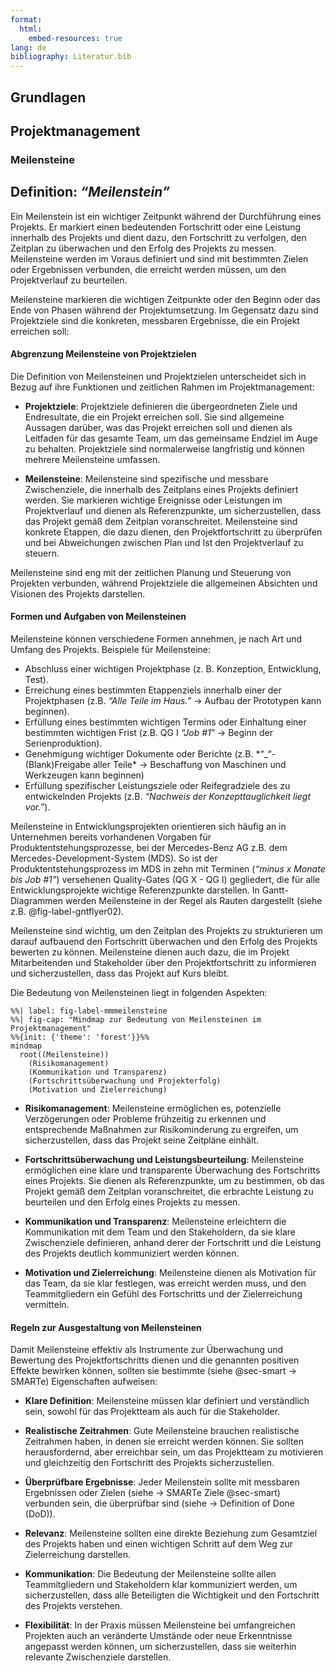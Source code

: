 ```yaml
---
format:
  html:
    embed-resources: true
lang: de
bibliography: Literatur.bib
---
```


<!--
title: "DEB Produktentwicklung"
format:
  html:
    embed-resources: true

author:
  - name: "Christian Anders"
    degrees: 
    roles: "Dozent"
    email: christian.anders@hs-esslingen.de
    affiliation: 
      - name: "Hochschule Esslingen"
        department: "Wirtschaft & Technik"
        group: "Digital Engineering (DEB)"
        city: "Esslingen am Neckar"
        postal-code: 73728
        country: "Deutschland"
        url: https://www.hs-esslingen.de/
abstract: > 
  Skript zur Vorlesung und Labor *"Produktentwicklung"* für den Studiengang Digital Engineering DEB
keywords:
  - Produktentwicklung
  - Meilensteine
copyright: 
  holder: Christian Anders
  year: 2025
lang: de
bibliography: Literatur.bib
date: last-modified
toc: true
number-sections: true
scrollable: true
toc-location: right
cap-location: bottom
number-offset: 0
link-external-icon: true
link-external-newwindow: true
-->

<!-- -------------------------------------------------------------------------

                       Meilensteine

-------------------------------------------------------------------------- -->

::: {.content-visible unless-meta="headlines.off"}
# Grundlagen
## Projektmanagement
:::

### Meilensteine {#sec-meilensteine}

::: {.callout-tip}
## Definition: *"Meilenstein"*
Ein Meilenstein ist ein wichtiger Zeitpunkt während der Durchführung eines Projekts. Er markiert einen bedeutenden Fortschritt oder eine Leistung innerhalb des Projekts und dient dazu, den Fortschritt zu verfolgen, den Zeitplan zu überwachen und den Erfolg des Projekts zu messen. Meilensteine werden im Voraus definiert und sind mit bestimmten Zielen oder Ergebnissen verbunden, die erreicht werden müssen, um den Projektverlauf zu beurteilen.
:::

Meilensteine markieren die wichtigen Zeitpunkte oder den Beginn oder das Ende von Phasen während der Projektumsetzung. Im Gegensatz dazu sind Projektziele sind die konkreten, messbaren Ergebnisse, die ein Projekt erreichen soll:



#### Abgrenzung Meilensteine von Projektzielen
Die Definition von Meilensteinen und Projektzielen unterscheidet sich in Bezug auf ihre Funktionen und zeitlichen Rahmen im Projektmanagement:

+ **Projektziele**: Projektziele definieren die übergeordneten Ziele und Endresultate, die ein Projekt erreichen soll. Sie sind allgemeine Aussagen darüber, was das Projekt erreichen soll und dienen als Leitfaden für das gesamte Team, um das gemeinsame Endziel im Auge zu behalten. Projektziele sind normalerweise langfristig und können mehrere Meilensteine umfassen.

+ **Meilensteine**: Meilensteine sind spezifische und messbare Zwischenziele, die innerhalb des Zeitplans eines Projekts definiert werden. Sie markieren wichtige Ereignisse oder Leistungen im Projektverlauf und dienen als Referenzpunkte, um sicherzustellen, dass das Projekt gemäß dem Zeitplan voranschreitet. Meilensteine sind konkrete Etappen, die dazu dienen, den Projektfortschritt zu überprüfen und bei Abweichungen zwischen Plan und Ist den Projektverlauf zu steuern.

Meilensteine sind eng mit der zeitlichen Planung und Steuerung von Projekten verbunden, während Projektziele die allgemeinen Absichten und Visionen des Projekts darstellen.



#### Formen und Aufgaben von Meilensteinen

Meilensteine können verschiedene Formen annehmen, je nach Art und Umfang des Projekts. Beispiele für Meilensteine:

+ Abschluss einer wichtigen Projektphase (z. B. Konzeption, Entwicklung, Test).
+ Erreichung eines bestimmten Etappenziels innerhalb einer der Projektphasen (z.B. *"Alle Teile im Haus."* → Aufbau der Prototypen kann beginnen).
+ Erfüllung eines bestimmten wichtigen Termins oder Einhaltung einer bestimmten wichtigen Frist (z.B. QG I *"Job #1*" → Beginn der Serienproduktion).
+ Genehmigung wichtiger Dokumente oder Berichte (z.B. *"_"-(Blank)Freigabe aller Teile* → Beschaffung von Maschinen und Werkzeugen kann beginnen)
+ Erfüllung spezifischer Leistungsziele oder Reifegradziele des zu entwickelnden Projekts (z.B. *"Nachweis der Konzepttauglichkeit liegt vor."*).

::: {.callout-tip}
Meilensteine in Entwicklungsprojekten orientieren sich häufig an in Unternehmen bereits vorhandenen Vorgaben für Produktentstehungsprozesse, bei der Mercedes-Benz AG z.B. dem Mercedes-Development-System (MDS). 
So ist der Produktentstehungsprozess im MDS in zehn mit Terminen (*"minus x Monate bis Job #1"*) versehenen Quality-Gates (QG X - QG I) gegliedert, die für alle Entwicklungsprojekte wichtige Referenzpunkte darstellen. 
In Gantt-Diagrammen werden Meilensteine in der Regel als Rauten dargestellt (siehe z.B. @fig-label-gntflyer02).
:::

Meilensteine sind wichtig, um den Zeitplan des Projekts zu strukturieren um darauf aufbauend den Fortschritt überwachen und den Erfolg des Projekts bewerten zu können. Meilensteine dienen auch dazu, die im Projekt Mitarbeitenden und Stakeholder über den Projektfortschritt zu informieren und sicherzustellen, dass das Projekt auf Kurs bleibt.

Die Bedeutung von Meilensteinen liegt in folgenden Aspekten:

```mermaid
%%| label: fig-label-mmmeilensteine
%%| fig-cap: "Mindmap zur Bedeutung von Meilensteinen im Projektmanagement"
%%{init: {'theme': 'forest'}}%%
mindmap
  root((Meilensteine))
    (Risikomanagement)
    (Kommunikation und Transparenz)
    (Fortschrittsüberwachung und Projekterfolg)
    (Motivation und Zielerreichung)
```

+ **Risikomanagement**: Meilensteine ermöglichen es, potenzielle Verzögerungen oder Probleme frühzeitig zu erkennen und entsprechende Maßnahmen zur Risikominderung zu ergreifen, um sicherzustellen, dass das Projekt seine Zeitpläne einhält.

+ **Fortschrittsüberwachung und Leistungsbeurteilung**: Meilensteine ermöglichen eine klare und transparente Überwachung des Fortschritts eines Projekts. Sie dienen als Referenzpunkte, um zu bestimmen, ob das Projekt gemäß dem Zeitplan voranschreitet, die erbrachte Leistung zu beurteilen und den Erfolg eines Projekts zu messen.

+ **Kommunikation und Transparenz**: Meilensteine erleichtern die Kommunikation mit dem Team und den Stakeholdern, da sie klare Zwischenziele definieren, anhand derer der Fortschritt und die Leistung des Projekts deutlich kommuniziert werden können.

+ **Motivation und Zielerreichung**: Meilensteine dienen als Motivation für das Team, da sie klar festlegen, was erreicht werden muss, und den Teammitgliedern ein Gefühl des Fortschritts und der Zielerreichung vermitteln.


#### Regeln zur Ausgestaltung von Meilensteinen

Damit Meilensteine effektiv als Instrumente zur Überwachung und Bewertung des Projektfortschritts dienen und die genannten positiven Effekte bewirken können, sollten sie bestimmte (siehe @sec-smart → SMARTe) Eigenschaften aufweisen:

+ **Klare Definition**: Meilensteine müssen klar definiert und verständlich sein, sowohl für das Projektteam als auch für die Stakeholder. 

+ **Realistische Zeitrahmen**: Gute Meilensteine brauchen realistische Zeitrahmen haben, in denen sie erreicht werden können. Sie sollten herausfordernd, aber erreichbar sein, um das Projektteam zu motivieren und gleichzeitig den Fortschritt des Projekts sicherzustellen.

+ **Überprüfbare Ergebnisse**: Jeder Meilenstein sollte mit messbaren Ergebnissen oder Zielen (siehe → SMARTe Ziele @sec-smart) verbunden sein, die überprüfbar sind (siehe → Definition of Done (DoD)).

+ **Relevanz**: Meilensteine sollten eine direkte Beziehung zum Gesamtziel des Projekts haben und einen wichtigen Schritt auf dem Weg zur Zielerreichung darstellen.

+ **Kommunikation**: Die Bedeutung der Meilensteine sollte allen Teammitgliedern und Stakeholdern klar kommuniziert werden, um sicherzustellen, dass alle Beteiligten die Wichtigkeit und den Fortschritt des Projekts verstehen.

+ **Flexibilität**: In der Praxis müssen Meilensteine bei umfangreichen Projekten auch an veränderte Umstände oder neue Erkenntnisse angepasst werden können, um sicherzustellen, dass sie weiterhin relevante Zwischenziele darstellen.
